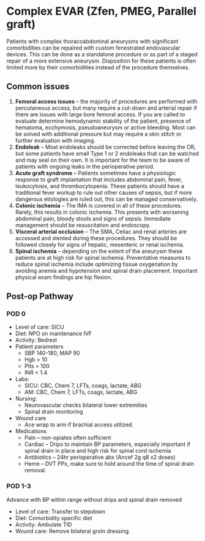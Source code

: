# Complex EVAR (Zfen, PMEG, Parallel graft)

Patients with complex thoracoabdominal aneurysms with significant comorbidities can be repaired with custom fenestrated endovascular devices. This can be done as a standalone procedure or as part of a staged repair of a more extensive aneurysm.  Disposition for these patients is often limited more by their comorbidities instead of the procedure themselves.

## Common issues
1. **Femoral access issues** – the majority of procedures are performed with percutaneous access, but many require a cut-down and arterial repair if there are issues with large bore femoral access.  If you are called to evaluate determine hemodynamic stability of the patient, presence of hematoma, ecchymosis, pseudoaneurysm or active bleeding.  Most can be solved with additional pressure but may require a skin stitch or further evaluation with imaging.
2. **Endoleak** – Most endoleaks should be corrected before leaving the OR, but some patients have small Type 1 or 2 endoleaks that can be watched and may seal on their own.  It is important for the team to be aware of patients with ongoing leaks in the perioperative period.
3. **Acute graft syndrome** – Patients sometimes have a physiologic response to graft implantation that includes abdominal pain, fever, leukocytosis, and thrombocytopenia.  These patients should have a traditional fever workup to rule out other causes of sepsis, but if more dangerous etiologies are ruled out, this can be managed conservatively.
4. **Colonic ischemia** – The IMA is covered in all of these procedures.  Rarely, this results in colonic ischemia.  This presents with worsening abdominal pain, bloody stools and signs of sepsis.   Immediate management should be resuscitation and endoscopy.
5. **Visceral arterial occlusion** – The SMA, Celiac and renal arteries are accessed and stented during these procedures.  They should be followed closely for signs of hepatic, mesenteric or renal ischemia.
6. **Spinal ischemia** – depending on the extent of the aneurysm these patients are at high risk for spinal ischemia.  Preventative measures to reduce spinal ischemia include optimizing tissue oxygenation by avoiding anemia and hypotension and spinal drain placement.  Important physical exam findings are hip flexion.

## Post-op Pathway

### POD 0
- Level of care: SICU
- Diet: NPO on maintenance IVF
- Activity: Bedrest
- Patient parameters
  * SBP 140-180, MAP 90
  * Hgb > 10
  * Plts > 100
  * INR < 1.4
- Labs:
  * SICU: CBC, Chem 7, LFTs, coags, lactate, ABG
  * AM: CBC, Chem 7, LFTs, coags, lactate, ABG
- Nursing:
  * Neurovascular checks bilateral lower extremities
  * Spinal drain monitoring
- Wound care
  * Ace wrap to arm if brachial access utilized.
- Medications
  * Pain – non-opiates often sufficient
  * Cardiac – Drips to maintain BP parameters, especially important if spinal drain in place and high risk for spinal cord ischemia
  * Antibiotics – 24hr perioperative abx (Ancef 2g q8 x2 doses)
  * Heme – DVT PPx, make sure to hold around the time of spinal drain removal.

### POD 1-3
Advance with BP within range without drips and spinal drain removed

- Level of care: Transfer to stepdown
- Diet: Comorbidity specific diet
- Activity: Ambulate TID
- Wound care: Remove bilateral groin dressing.
